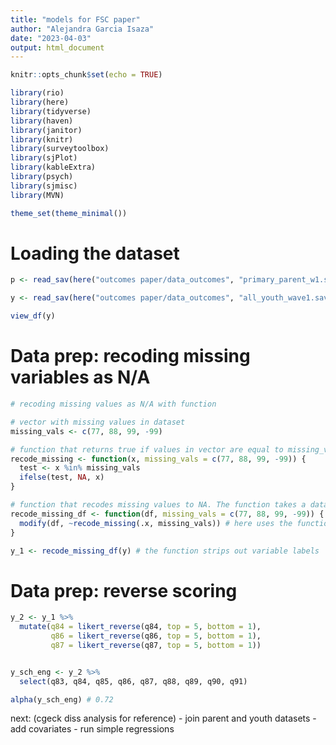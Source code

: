 ```yaml
---
title: "models for FSC paper"
author: "Alejandra Garcia Isaza"
date: "2023-04-03"
output: html_document
---
```


```r
knitr::opts_chunk$set(echo = TRUE)

library(rio)
library(here)
library(tidyverse)
library(haven)
library(janitor)
library(knitr)
library(surveytoolbox)
library(sjPlot)
library(kableExtra)
library(psych)
library(sjmisc)
library(MVN)

theme_set(theme_minimal())
```


# Loading the dataset
```r
p <- read_sav(here("outcomes paper/data_outcomes", "primary_parent_w1.sav")) 

y <- read_sav(here("outcomes paper/data_outcomes", "all_youth_wave1.sav"))
```



```r
view_df(y)
```

# Data prep: recoding missing variables as N/A
```r
# recoding missing values as N/A with function

# vector with missing values in dataset
missing_vals <- c(77, 88, 99, -99)

# function that returns true if values in vector are equal to missing_vals. The function takes a vector x, and specified values of missing data
recode_missing <- function(x, missing_vals = c(77, 88, 99, -99)) {
  test <- x %in% missing_vals
  ifelse(test, NA, x)
}

# function that recodes missing values to NA. The function takes a dataframe with variables with missing data, and specified values of missing data
recode_missing_df <- function(df, missing_vals = c(77, 88, 99, -99)) {
  modify(df, ~recode_missing(.x, missing_vals)) # here uses the function created above
}

y_1 <- recode_missing_df(y) # the function strips out variable labels
```

# Data prep: reverse scoring
```r
y_2 <- y_1 %>%
  mutate(q84 = likert_reverse(q84, top = 5, bottom = 1),
         q86 = likert_reverse(q86, top = 5, bottom = 1),
         q87 = likert_reverse(q87, top = 5, bottom = 1))


y_sch_eng <- y_2 %>%
  select(q83, q84, q85, q86, q87, q88, q89, q90, q91)

alpha(y_sch_eng) # 0.72
```
next: (cgeck diss analysis for reference)
- join parent and youth datasets
- add covariates
- run simple regressions 
